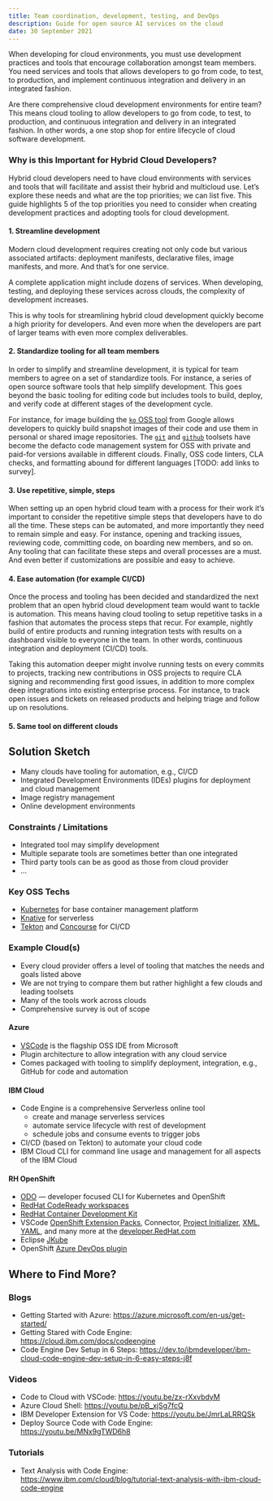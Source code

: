 ```yaml
---
title: Team coordination, development, testing, and DevOps
description: Guide for open source AI services on the cloud
date: 30 September 2021
---
```


When developing for cloud environments, you must use development practices and tools that encourage collaboration amongst team members. You need services and tools that allows developers to go from code, to test, to production, and implement continuous integration and delivery in an integrated fashion.

Are there comprehensive cloud development environments for entire team? This means cloud tooling to allow developers to go from code, to test, to production, and continuous integration and delivery in an integrated fashion. In other words, a one stop shop for entire lifecycle of cloud software development.

### Why is this Important for Hybrid Cloud Developers?

Hybrid cloud developers need to have cloud environments with services and tools that will facilitate and assist their hybrid and multicloud use. Let’s explore these needs and what are the top priorities; we can list five.
This guide highlights 5 of the top priorities you need to consider when creating development practices and adopting tools for cloud development.


#### 1. Streamline development

Modern cloud development requires creating not only code but various associated artifacts: deployment manifests, declarative files, image manifests, and more. And that’s for one service.

A complete application might include dozens of services. When developing, testing, and deploying these services across clouds, the complexity of development increases.

This is why tools for streamlining hybrid cloud development quickly become a high priority for developers. And even more when the developers are part of larger teams with even more complex deliverables.

#### 2. Standardize tooling for all team members

In order to simplify and streamline development, it is typical for team members to agree on a set of standardize tools. For instance, a series of open source software tools that help simplify development. This goes beyond the basic tooling for editing code but includes tools to build, deploy, and verify code at different stages of the development cycle.

For instance, for image building the [`ko` OSS tool](https://github.com/google/ko) from Google allows developers to quickly build snapshot images of their code and use them in personal or shared image repositories. The [`git`](https://git-scm.com) and [`github`](https://cli.github.com) toolsets have become the defacto code management system for OSS with private and paid-for versions available in different clouds. Finally, OSS code linters, CLA checks, and formatting abound for different languages [TODO: add links to survey].

#### 3. Use repetitive, simple, steps

When setting up an open hybrid cloud team with a process for their work it’s important to consider the repetitive simple steps that developers have to do all the time. These steps can be automated, and more importantly they need to remain simple and easy. For instance, opening and tracking issues, reviewing code, committing code, on boarding new members, and so on. Any tooling that can facilitate these steps and overall processes are a must. And even better if customizations are possible and easy to achieve.

#### 4. Ease automation (for example CI/CD)

Once the process and tooling has been decided and standardized the next problem that an open hybrid cloud development team would want to tackle is automation. This means having cloud tooling to setup repetitive tasks in a fashion that automates the process steps that recur. For example, nightly build of entire products and running integration tests with results on a dashboard visible to everyone in the team. In other words, continuous integration and deployment (CI/CD) tools.

Taking this automation deeper might involve running tests on every commits to projects, tracking new contributions in OSS projects to require CLA signing and recommending first good issues, in addition to more complex deep integrations into existing enterprise process. For instance, to track open issues and tickets on released products and helping triage and follow up on resolutions.

#### 5. Same tool on different clouds

## Solution Sketch

* Many clouds have tooling for automation, e.g., CI/CD
* Integrated Development Environments (IDEs) plugins for deployment and cloud management
* Image registry management
* Online development environments

### Constraints / Limitations

* Integrated tool may simplify development
* Multiple separate tools are sometimes better than one integrated
* Third party tools can be as good as those from cloud provider
* …

### Key OSS Techs

* [Kubernetes](https://kubernetes.io) for base container management platform 
* [Knative](https://knative.dev) for serverless
* [Tekton](https://tekton.dev) and [Concourse](https://concourse.io) for CI/CD

### Example Cloud(s)

* Every cloud provider offers a level of tooling that matches the needs and goals listed above 
* We are not trying to compare them but rather highlight a few clouds and leading toolsets
* Many of the tools work across clouds
* Comprehensive survey is out of scope

#### Azure

* [VSCode](https://code.visualstudio.com) is the flagship OSS IDE from Microsoft
* Plugin architecture to allow integration with any cloud service
* Comes packaged with tooling to simplify deployment, integration, e.g., GitHub for code and automation

#### IBM Cloud

* Code Engine is a comprehensive Serverless online tool
	- create and manage serverless services
	- automate service lifecycle with rest of development
	- schedule jobs and consume events to trigger jobs
* CI/CD (based on Tekton) to automate your cloud code
* IBM Cloud CLI for command line usage and management for all aspects of the IBM Cloud

#### RH OpenShift
* [ODO](https://docs.openshift.com/container-platform/4.4/cli_reference/developer_cli_odo/understanding-odo.html) — developer focused CLI for Kubernetes and OpenShift
* [RedHat CodeReady workspaces](https://developers.redhat.com/products/codeready-workspaces/overview)
* [RedHat Container Development Kit](https://developers.redhat.com/products/cdk/overview)
* VSCode [OpenShift Extension Packs](https://marketplace.visualstudio.com/items?itemName=redhat.vscode-openshift-extension-pack), Connector, [Project Initializer](https://marketplace.visualstudio.com/items?itemName=redhat.project-initializer), [XML](https://marketplace.visualstudio.com/items?itemName=redhat.vscode-xml), [YAML](https://marketplace.visualstudio.com/items?itemName=redhat.vscode-yaml), and many more at the [developer.RedHat.com](https://developer.RedHat.com)
* Eclipse [JKube](https://projects.eclipse.org/projects/ecd.jkube)
* OpenShift [Azure DevOps plugin](https://marketplace.visualstudio.com/search?term=openshift&target=AzureDevOps&category=All%20categories&sortBy=Relevance)

## Where to Find More?

### Blogs

* Getting Started with Azure: https://azure.microsoft.com/en-us/get-started/
* Getting Stared with Code Engine: https://cloud.ibm.com/docs/codeengine
* Code Engine Dev Setup in 6 Steps: https://dev.to/ibmdeveloper/ibm-cloud-code-engine-dev-setup-in-6-easy-steps-j8f

### Videos

* Code to Cloud with VSCode: https://youtu.be/zx-rXxvbdyM
* Azure Cloud Shell: https://youtu.be/pB_xjSg7fcQ
* IBM Developer Extension for VS Code: https://youtu.be/JmrLaLRRQSk
* Deploy Source Code with Code Engine: https://youtu.be/MNx9gTWD6h8

### Tutorials

* Text Analysis with Code Engine: https://www.ibm.com/cloud/blog/tutorial-text-analysis-with-ibm-cloud-code-engine
